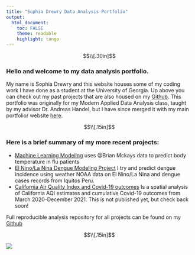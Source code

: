 ```yaml
---
title: "Sophia Drewry Data Analysis Portfolio"
output: 
  html_document:
    toc: FALSE
    theme: readable
    highlight: tango
---
```




<script>
   $(document).ready(function() {
     $head = $('#header');
     $head.prepend('<img src=\"files/logo.png\" style=\"float: right; border: none; width: 140px;\"/>')
   });
</script>
$$\\[.30in]$$


###  Hello and welcome to my data analysis portfolio. 
My name is Sophia Drewry and this website houses some of my coding work I have done as a student at the University of Georgia. 
Up above you can check out my past projects that are also housed on my [Github](https://github.com/sophiadrew). This portfolio was originally for my Modern Applied Data Analysis class, taught by my advisor Dr. Andreas Handel, but I have since merged it with my main portfolio/ website [here](http://sophiadrewry.com/). 

$$\\[.15in]$$

### Here is a brief summary of my more recent projects:

 - [Machine Learning Modeling](https://sophiadrew.github.io/SophiaPDrewry-MADA-Portfolio/files/analysis3%20copy.html) uses @Brian Mckays data to predict body temperature in flu patients
 - [El Nino/La Nina Dengue Modeling Project](https://sophiadrew.github.io/SophiaPDrewry-MADA-Portfolio/files/manuscript-copy.html) I try and predict dengue incidence using weather NOAA data on El Nino/La Nina and dengue cases records from Iquitos Peru. 
 - [California Air Quality Index and Covid-19 outcomes](/) Is a spatial analysis of California AQI estimates and cumulative Covid-19 outcomes from March 2020-December 2021. This is not published yet, but check back soon!
 
Full reproducible analysis repository for all projects can be found on my [Github](https://github.com/sophiadrew)

$$\\[.15in]$$

![ ](graph.png)
<center>
</center>